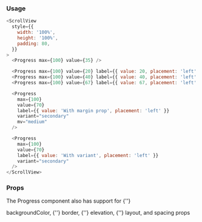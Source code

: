 
### Usage

```javascript type=expo
<ScrollView
  style={{
    width: '100%',
    height: '100%',
    padding: 80,
  }}
>
  <Progress max={100} value={35} />

  <Progress max={100} value={20} label={{ value: 20, placement: 'left' }} />
  <Progress max={100} value={40} label={{ value: 40, placement: 'left' }} />
  <Progress max={100} value={67} label={{ value: 67, placement: 'left' }} />

  <Progress
    max={100}
    value={70}
    label={{ value: 'With margin prop', placement: 'left' }}
    variant="secondary"
    mv="medium"
  />

  <Progress
    max={100}
    value={70}
    label={{ value: 'With variant', placement: 'left' }}
    variant="secondary"
  />
</ScrollView>
```

### Props

<p>
  The Progress component also has support for {''}

  <GatsbyLink to="/system/backgroundColor">backgroundColor</GatsbyLink>, {''} 
  <GatsbyLink to="/system/border">border</GatsbyLink>, {''}
  <GatsbyLink to="/system/elevation">elevation</GatsbyLink>, {''}
  <GatsbyLink to="/system/layout">layout</GatsbyLink>, 
  and <GatsbyLink to="/system/spacing">spacing</GatsbyLink> props 
</p>

<PropsTable component="Progress" platform="native" />
